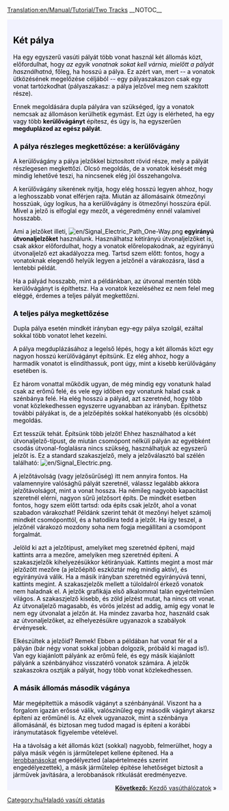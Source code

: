 [[Translation:en/Manual/Tutorial/Two Tracks]]
__NOTOC__

{{en/Tabs|3|2
|hu/Manual/Tutorial/Állomás két vágánnyal|1. Állomás két vágánnyal<!--
-->|hu/Manual/Tutorial/Kétvágányú vasúti pálya|2. Kétvágányú vasúti pálya<!--
-->|hu/Manual/Tutorial/Kezdő vasúthálózatok|3. Kezdő vasúthálózatok}}
<div style="padding:.5em 1em 1em 1em; border-top:none; background-color:#f1f2fe; color:#000;">
{{hu/Oktatás}}
== Két pálya ==

Ha egy egyszerű vasúti pályát több vonat használ két állomás közt, előfordulhat, hogy ''az egyik vonatnak sokat kell várnia, mielőtt a pályát használhatná'', főleg, ha hosszú a pálya. Ez azért van, mert -- a vonatok ütközésének megelőzése céljából  -- egy pályaszakaszon csak egy vonat tartózkodhat (pályaszakasz: a pálya jelzővel meg nem szakított része).

Ennek megoldására dupla pályára van szükséged, így a vonatok nemcsak az állomáson kerülhetik egymást. Ezt úgy is elérheted, ha egy vagy több '''kerülővágányt''' építesz, és úgy is, ha egyszerűen '''megduplázod az egész pályát'''.

=== A pálya részleges megkettőzése: a kerülővágány ===
A kerülővágány a pálya jelzőkkel biztosított rövid része, mely a pályát részlegesen megkettőzi. Olcsó megoldás, de a vonatok késését még mindig lehetővé teszi, ha nincsenek elég jól összehangolva.

A kerülővágány sikerének nyitja, hogy elég hosszú legyen ahhoz, hogy a leghosszabb vonat elférjen rajta. Miután az állomásaink ötmezőnyi hosszúak, úgy logikus, ha a kerülővágány is ötmezőnyi hosszúra épül. Mivel a jelző is elfoglal egy mezőt, a végeredmény ennél valamivel hosszabb.


Ami a jelzőket illeti, [[File:en/Signal Electric Path One-Way.png]] '''egyirányú útvonaljelzőket''' használunk. Használhatsz kétirányú útvonaljelzőket is, csak akkor előfordulhat, hogy a vonatok előrelopakodnak, az egyirányú útvonaljelző ezt akadályozza meg. Tartsd szem előtt: fontos, hogy a vonatoknak elegendő helyük legyen a jelzőnél a várakozásra, lásd a lentebbi példát.

{{en/Phototable|[[File:en/Tutorial passing siding.png|400px]]|Egy kerülővágány (Kattints a nagyításhoz)|none}}

Ha a pályád hosszabb, mint a példánkban, az útvonal mentén több kerülővágányt is építhetsz. Ha a vonatok kezeléséhez ez nem felel meg eléggé, érdemes a teljes pályát megkettőzni.

=== A teljes pálya megkettőzése ===

Dupla pálya esetén mindkét irányban egy-egy pálya szolgál, ezáltal sokkal több vonatot lehet kezelni.

A pálya megduplázásához a legelső lépés, hogy a két állomás közt egy nagyon hosszú kerülővágányt építsünk. Ez elég ahhoz, hogy a harmadik vonatot is elindíthassuk, pont úgy, mint a kisebb kerülővágány esetében is.

{{en/Phototable|[[File:en/Tutorial three trains.png|400px]]|Teljesen megkettőzött pálya és a harmadik vonat (Kattints a nagyításhoz)|none}}

Ez három vonattal működik ugyan, de még mindig egy vonatunk halad csak az erőmű felé, és vele egy időben egy vonatunk halad csak a szénbánya felé. Ha elég hosszú a pályád, azt szeretnéd, hogy több vonat közlekedhessen egyszerre ugyanabban az irányban. Építhetsz további pályákat is, de a jelzőépítés sokkal hatékonyabb (és olcsóbb) megoldás.

Ezt tesszük tehát. Építsünk több jelzőt! Ehhez használhatod a két útvonaljelző-típust, de miután csomópont nélküli pályán az egyébként csodás útvonal-foglalásra nincs szükség, használhatjuk az egyszerű jelzőt is. Ez a standard szakaszjelző, mely a jelzőválasztó bal szélén található: [[File:en/Signal Electric.png]].

A jelzőtávolság (vagy jelzősűrűség) itt nem annyira fontos. Ha valamennyire valósághű pályát szeretnél, válassz legalább akkora jelzőtávolságot, mint a vonat hossza. Ha némileg nagyobb kapacitást szeretnél elérni, nagyon sűrű jelzősort építs. De mindkét esetben fontos, hogy szem előtt tartsd: oda építs csak jelzőt, ahol a vonat szabadon várakozhat! Példánk szerint tehát öt mezőnyi helyet számolj mindkét csomóponttól, és a hatodikra tedd a jelzőt. Ha így teszel, a jelzőnél várakozó mozdony soha nem fogja megállítani a csomópont forgalmát.

Jelöld ki azt a jelzőtípust, amelyiket meg szeretnéd építeni, majd kattints arra a mezőre, amelyiken meg szeretnéd építeni. A szakaszjelzők kihelyezésükkor kétirányúak. Kattints megint a most már jelzőzött mezőre (a jelzőépítő eszköztár még mindig aktív), és egyirányúvá válik. Ha a másik irányban szeretnéd egyirányúvá tenni, kattints megint. A szakaszjelzők mellett a túloldalról érkező vonatok nem haladnak el. A jelzők grafikája első alkalommal talán egyértelműen világos. A szakaszjelző kisebb, és zöld jelzést mutat, ha nincs ott vonat. Az útvonaljelző magasabb, és vörös jelzést ad addig, amíg egy vonat le nem egy útvonalat a jelzőn át. Ha mindez zavarba hoz, használd csak az útvonaljelzőket, az elhelyezésükre ugyanazok a szabályok érvényesek.

{{en/Phototable|[[File:en/Tutorial intermediate signals.png|400px]]|Dupla pálya közbülső jelzőkkel. Az útvonaljelzők ezeken a helyeken szintén működnek(kattints a kép nagyításához)|none}}

Elkészültek a jelzőid? Remek! Ebben a példában hat vonat fér el a pályán (bár négy vonat sokkal jobban dolgozik, próbáld ki magad is!). Van egy kiajánlott pályánk az erőmű felé, és egy másik kiajánlott pályánk a szénbányához visszatérő vonatok számára. A jelzők szakaszokra osztják a pályát, hogy több vonat közlekedhessen.

=== A másik állomás második vágánya ===
Már megépítettük a második vágányt a szénbányánál. Viszont ha a forgalom igazán erőssé válik, valószínűleg egy második vágányt akarsz építeni az erőműnél is. Az elvek ugyanazok, mint a szénbánya állomásánál, és biztosan meg tudod magad is építeni a korábbi iránymutatások figyelembe vételével.

{{en/Phototable|[[File:en/Tutorial two platforms both ends.png|400px]]|Második vágány az erőműnél (Kattints a kép nagyításához)|none}}

Ha a távolság a két állomás közt (sokkal) nagyobb, felmerülhet, hogy a pálya másik végén is járműtelepet kellene építened. Ha a [[hu/Archive/Manual/Lerobbanások|lerobbanásokat]] engedélyezted (alapértelmezés szerint engedélyezettek), a másik járműtelep építése lehetőséget biztosít a járművek javítására, a lerobbanások ritkulását eredményezve.



<span style="float: right">[[hu/Manual/Tutorial/Kezdő vasúthálózatok|'''Következő:''' Kezdő vasúthálózatok]] &raquo;</span>
</div>
[[Category:hu/Haladó vasúti oktatás]]